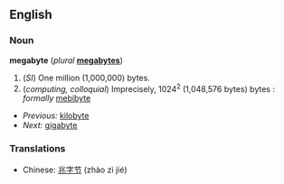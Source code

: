 ==English==

===Noun===
'''megabyte''' (''plural'' '''[[megabytes]]''')
# (''SI'') One million (1,000,000) bytes.
# (''computing, colloquial'') Imprecisely, 1024<sup>2</sup> (1,048,576 bytes) bytes : ''formally'' [[mebi-|mebibyte]]

*''Previous:'' [[kilobyte]]
*''Next:'' [[gigabyte]]

===Translations===
*Chinese: [[兆字节]] (zhào zì jié)